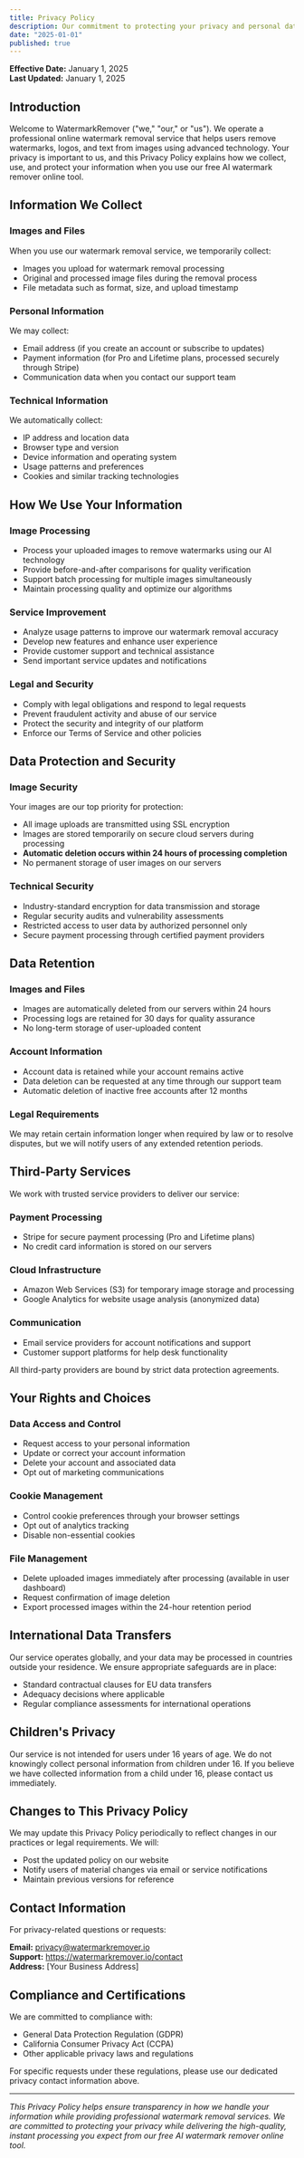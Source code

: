 ```yaml
---
title: Privacy Policy
description: Our commitment to protecting your privacy and personal data when you use our professional watermark removal service
date: "2025-01-01"
published: true
---
```


**Effective Date:** January 1, 2025  
**Last Updated:** January 1, 2025

## Introduction

Welcome to WatermarkRemover ("we," "our," or "us"). We operate a professional online watermark removal service that helps users remove watermarks, logos, and text from images using advanced technology. Your privacy is important to us, and this Privacy Policy explains how we collect, use, and protect your information when you use our free AI watermark remover online tool.

## Information We Collect

### Images and Files
When you use our watermark removal service, we temporarily collect:
- Images you upload for watermark removal processing
- Original and processed image files during the removal process
- File metadata such as format, size, and upload timestamp

### Personal Information
We may collect:
- Email address (if you create an account or subscribe to updates)
- Payment information (for Pro and Lifetime plans, processed securely through Stripe)
- Communication data when you contact our support team

### Technical Information
We automatically collect:
- IP address and location data
- Browser type and version
- Device information and operating system
- Usage patterns and preferences
- Cookies and similar tracking technologies

## How We Use Your Information

### Image Processing
- Process your uploaded images to remove watermarks using our AI technology
- Provide before-and-after comparisons for quality verification
- Support batch processing for multiple images simultaneously
- Maintain processing quality and optimize our algorithms

### Service Improvement
- Analyze usage patterns to improve our watermark removal accuracy
- Develop new features and enhance user experience
- Provide customer support and technical assistance
- Send important service updates and notifications

### Legal and Security
- Comply with legal obligations and respond to legal requests
- Prevent fraudulent activity and abuse of our service
- Protect the security and integrity of our platform
- Enforce our Terms of Service and other policies

## Data Protection and Security

### Image Security
Your images are our top priority for protection:
- All image uploads are transmitted using SSL encryption
- Images are stored temporarily on secure cloud servers during processing
- **Automatic deletion occurs within 24 hours of processing completion**
- No permanent storage of user images on our servers

### Technical Security
- Industry-standard encryption for data transmission and storage
- Regular security audits and vulnerability assessments
- Restricted access to user data by authorized personnel only
- Secure payment processing through certified payment providers

## Data Retention

### Images and Files
- Images are automatically deleted from our servers within 24 hours
- Processing logs are retained for 30 days for quality assurance
- No long-term storage of user-uploaded content

### Account Information
- Account data is retained while your account remains active
- Data deletion can be requested at any time through our support team
- Automatic deletion of inactive free accounts after 12 months

### Legal Requirements
We may retain certain information longer when required by law or to resolve disputes, but we will notify users of any extended retention periods.

## Third-Party Services

We work with trusted service providers to deliver our service:

### Payment Processing
- Stripe for secure payment processing (Pro and Lifetime plans)
- No credit card information is stored on our servers

### Cloud Infrastructure
- Amazon Web Services (S3) for temporary image storage and processing
- Google Analytics for website usage analysis (anonymized data)

### Communication
- Email service providers for account notifications and support
- Customer support platforms for help desk functionality

All third-party providers are bound by strict data protection agreements.

## Your Rights and Choices

### Data Access and Control
- Request access to your personal information
- Update or correct your account information
- Delete your account and associated data
- Opt out of marketing communications

### Cookie Management
- Control cookie preferences through your browser settings
- Opt out of analytics tracking
- Disable non-essential cookies

### File Management
- Delete uploaded images immediately after processing (available in user dashboard)
- Request confirmation of image deletion
- Export processed images within the 24-hour retention period

## International Data Transfers

Our service operates globally, and your data may be processed in countries outside your residence. We ensure appropriate safeguards are in place:
- Standard contractual clauses for EU data transfers
- Adequacy decisions where applicable
- Regular compliance assessments for international operations

## Children's Privacy

Our service is not intended for users under 16 years of age. We do not knowingly collect personal information from children under 16. If you believe we have collected information from a child under 16, please contact us immediately.

## Changes to This Privacy Policy

We may update this Privacy Policy periodically to reflect changes in our practices or legal requirements. We will:
- Post the updated policy on our website
- Notify users of material changes via email or service notifications
- Maintain previous versions for reference

## Contact Information

For privacy-related questions or requests:

**Email:** privacy@watermarkremover.io  
**Support:** https://watermarkremover.io/contact  
**Address:** [Your Business Address]

## Compliance and Certifications

We are committed to compliance with:
- General Data Protection Regulation (GDPR)
- California Consumer Privacy Act (CCPA)
- Other applicable privacy laws and regulations

For specific requests under these regulations, please use our dedicated privacy contact information above.

---

*This Privacy Policy helps ensure transparency in how we handle your information while providing professional watermark removal services. We are committed to protecting your privacy while delivering the high-quality, instant processing you expect from our free AI watermark remover online tool.*